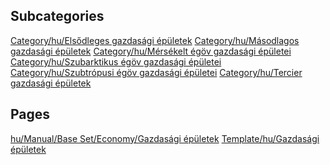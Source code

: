 
== Subcategories ==
[[Category/hu/Elsődleges gazdasági épületek]]
[[Category/hu/Másodlagos gazdasági épületek]]
[[Category/hu/Mérsékelt égöv gazdasági épületei]]
[[Category/hu/Szubarktikus égöv gazdasági épületei]]
[[Category/hu/Szubtrópusi égöv gazdasági épületei]]
[[Category/hu/Tercier gazdasági épületek]]

== Pages ==
[[hu/Manual/Base Set/Economy/Gazdasági épületek]]
[[Template/hu/Gazdasági épületek]]
